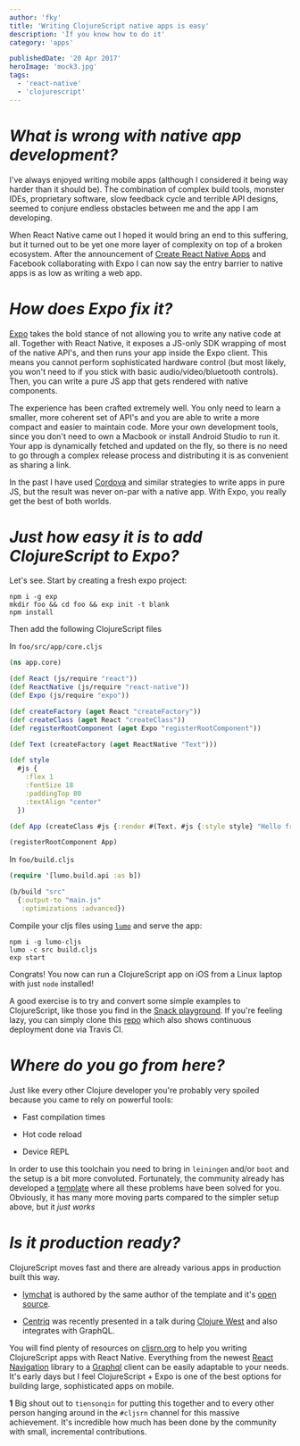 ```yaml
---
author: 'fky'
title: 'Writing ClojureScript native apps is easy'
description: 'If you know how to do it'
category: 'apps'

publishedDate: '20 Apr 2017'
heroImage: 'mock3.jpg'
tags:
  - 'react-native'
  - 'clojurescript'
---
```


# _What is wrong with native app development?_

I've always enjoyed writing mobile apps (although I considered it being
way harder than it should be). The combination of complex build tools,
monster IDEs, proprietary software, slow feedback cycle and terrible API
designs, seemed to conjure endless obstacles between me and the app I am
developing.

When React Native came out I hoped it would bring an end to this
suffering, but it turned out to be yet one more layer of complexity on
top of a broken ecosystem. After the announcement of [Create React
Native
Apps](https://facebook.github.io/react-native/blog/2017/03/13/introducing-create-react-native-app.html)
and Facebook collaborating with Expo I can now say the entry barrier to
native apps is as low as writing a web app.

# _How does Expo fix it?_

[Expo](https://docs.expo.io/) takes the bold stance of not allowing you
to write any native code at all. Together with React Native, it exposes
a JS-only SDK wrapping of most of the native API's, and then runs your
app inside the Expo client. This means you cannot perform sophisticated
hardware control (but most likely, you won't need to if you stick with
basic audio/video/bluetooth controls). Then, you can write a pure JS app
that gets rendered with native components.

The experience has been crafted extremely well. You only need to learn a
smaller, more coherent set of API's and you are able to write a more
compact and easier to maintain code. More
your own development tools, since you don't need to own a Macbook or
install Android Studio to run it. Your app is dynamically fetched and
updated on the fly, so there is no need to go through a complex release
process and distributing it is as convenient as sharing a link.

In the past I have used [Cordova](https://cordova.apache.org/) and
similar strategies to write apps in pure JS, but the result was never
on-par with a native app. With Expo, you really get the best of both
worlds.

# _Just how easy it is to add ClojureScript to Expo?_

Let's see. Start by creating a fresh expo project:

    npm i -g exp
    mkdir foo && cd foo && exp init -t blank
    npm install

Then add the following ClojureScript files

In `foo/src/app/core.cljs`

```clj
(ns app.core)

(def React (js/require "react"))
(def ReactNative (js/require "react-native"))
(def Expo (js/require "expo"))

(def createFactory (aget React "createFactory"))
(def createClass (aget React "createClass"))
(def registerRootComponent (aget Expo "registerRootComponent"))

(def Text (createFactory (aget ReactNative "Text")))

(def style
  #js {
    :flex 1
    :fontSize 18
    :paddingTop 80
    :textAlign "center"
  })

(def App (createClass #js {:render #(Text. #js {:style style} "Hello from Cljs")}))

(registerRootComponent App)
```

In `foo/build.cljs`

```clj
(require '[lumo.build.api :as b])

(b/build "src"
  {:output-to "main.js"
   :optimizations :advanced})
```

Compile your cljs files using
[`lumo`](https://anmonteiro.com/2017/02/compiling-clojurescript-projects-without-the-jvm/)
and serve the app:

    npm i -g lumo-cljs
    lumo -c src build.cljs
    exp start

Congrats! You now can run a ClojureScript app on iOS from a Linux laptop
with just `node` installed!

A good exercise is to try and convert some simple examples to
ClojureScript, like those you find in the [Snack
playground](https://blog.expo.io/sketch-a-playground-for-react-native-16b2401f44a2).
If you're feeling lazy, you can simply clone this
[repo](https://github.com/frankiesardo/lumo-expo) which also shows
continuous deployment done via Travis CI.

# _Where do you go from here?_

Just like every other Clojure developer you're probably very spoiled
because you came to rely on powerful tools:

- Fast compilation times

- Hot code reload

- Device REPL

In order to use this toolchain you need to bring in `leiningen` and/or
`boot` and the setup is a bit more convoluted. Fortunately, the
community already has developed a
[template](https://github.com/tiensonqin/exponent-cljs-template) where
all these problems have been solved for you. Obviously, it has many more
moving parts compared to the simpler setup above, but it _just works_

# _Is it production ready?_

ClojureScript moves fast and there are already various apps in
production built this way.

- [lymchat](http://www.lymchat.com/) is authored by the same author of
  the template and it's [open
  source](https://github.com/tiensonqin/lymchat-exp).

- [Centriq](https://www.centriqhome.com/) was recently presented in a
  talk during [Clojure
  West](https://www.youtube.com/watch?v=tHQAMrShHu8) and also
  integrates with GraphQL.

You will find plenty of resources on [cljsrn.org](http://cljsrn.org/) to
help you writing ClojureScript apps with React Native. Everything from
the newest [React Navigation](https://github.com/vikeri/re-navigate)
library to a [Graphql](https://github.com/retro/graphql-builder) client
can be easily adaptable to your needs. It's early days but I feel
ClojureScript + Expo is one of the best options for building large,
sophisticated apps on mobile.

**1** Big shout out to `tiensonqin` for putting this together and to
every other person hanging around in the `#cljsrn` channel for this
massive achievement. It's incredible how much has been done by the
community with small, incremental contributions.
